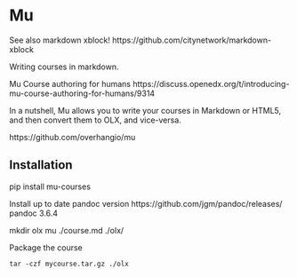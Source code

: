 # Mu

See also markdown xblock!
https://github.com/citynetwork/markdown-xblock


Writing courses in markdown.


Mu Course authoring for humans
https://discuss.openedx.org/t/introducing-mu-course-authoring-for-humans/9314

In a nutshell, Mu allows you to write your courses in Markdown or HTML5, and then convert them to OLX, and vice-versa.

https://github.com/overhangio/mu

## Installation

pip install mu-courses

Install up to date pandoc version
https://github.com/jgm/pandoc/releases/
pandoc 3.6.4

mkdir olx
mu ./course.md ./olx/

Package the course
```
tar -czf mycourse.tar.gz ./olx
```